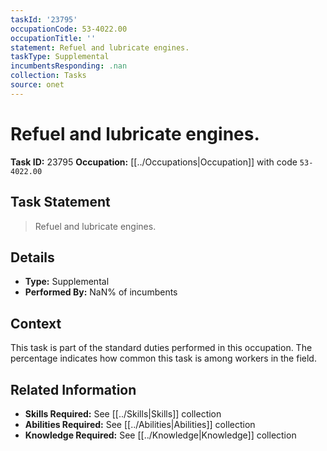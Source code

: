 ```yaml
---
taskId: '23795'
occupationCode: 53-4022.00
occupationTitle: ''
statement: Refuel and lubricate engines.
taskType: Supplemental
incumbentsResponding: .nan
collection: Tasks
source: onet
---
```

# Refuel and lubricate engines.

**Task ID:** 23795
**Occupation:** [[../Occupations|Occupation]] with code `53-4022.00`

## Task Statement

> Refuel and lubricate engines.

## Details

- **Type:** Supplemental
- **Performed By:** NaN% of incumbents

## Context

This task is part of the standard duties performed in this occupation. The percentage indicates how common this task is among workers in the field.

## Related Information

- **Skills Required:** See [[../Skills|Skills]] collection
- **Abilities Required:** See [[../Abilities|Abilities]] collection
- **Knowledge Required:** See [[../Knowledge|Knowledge]] collection
